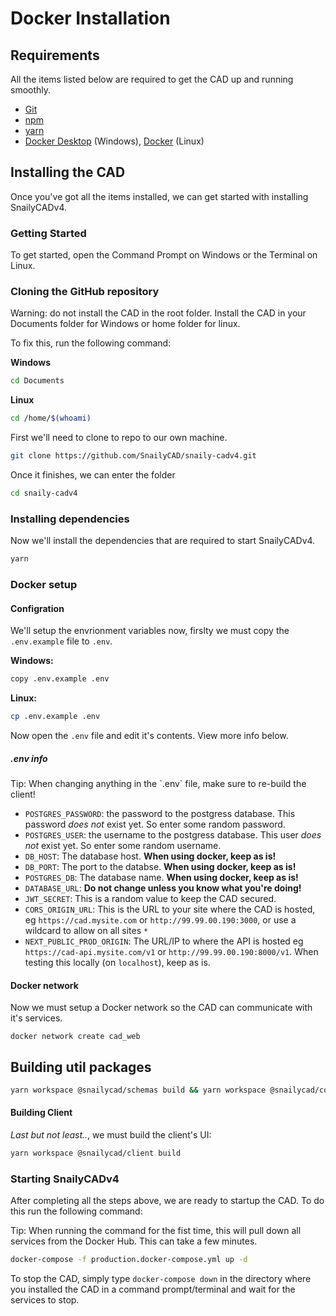 
# Docker Installation

## Requirements

All the items listed below are required to get the CAD up and running smoothly.

- [Git](https://git-scm.com/downloads)
- [npm](https://npmjs.org)
- [yarn](https://yarnpkg.com/getting-started/install)
- [Docker Desktop](https://docker.com/get-started) (Windows), [Docker](https://docker.com/get-started) (Linux)

## Installing the CAD

Once you've got all the items installed, we can get started with installing SnailyCADv4.

### Getting Started

To get started, open the Command Prompt on Windows or the Terminal on Linux.

### Cloning the GitHub repository

<Callout type="warning" emoji="⚠️">
  <span style={{ fontWeight: "bold" }}>Warning:</span> do not install the CAD in the root folder.
  Install the CAD in your <span style={{ fontWeight: "bold" }}>Documents</span>
  folder for Windows or <span style={{ fontWeight: "bold" }}>home</span> folder for linux.

To fix this, run the following command:

**Windows**

```bash
cd Documents
```

**Linux**

```bash
cd /home/$(whoami)
```

</Callout>

First we'll need to clone to repo to our own machine.

```bash
git clone https://github.com/SnailyCAD/snaily-cadv4.git
```

Once it finishes, we can enter the folder

```bash
cd snaily-cadv4
```

### Installing dependencies

Now we'll install the dependencies that are required to start SnailyCADv4.

```bash
yarn
```

### Docker setup

#### Configration

We'll setup the envrionment variables now, firslty we must copy the `.env.example` file to `.env`.

**Windows:**

```bash
copy .env.example .env
```

**Linux:**

```bash
cp .env.example .env
```

Now open the `.env` file and edit it's contents. View more info below.

##### .env info

<Callout emoji="💡">
  <span style={{ fontWeight: "bold" }}>Tip:</span> When changing anything in the `.env` file, make
  sure to re-build the client!
</Callout>

- `POSTGRES_PASSWORD`: the password to the postgress database. This password _does not_ exist yet. So enter some random password.
- `POSTGRES_USER`: the username to the postgress database. This user _does not_ exist yet. So enter some random username.
- `DB_HOST`: The database host. **When using docker, keep as is!**
- `DB_PORT`: The port to the databse. **When using docker, keep as is!**
- `POSTGRES_DB`: The database name. **When using docker, keep as is!**
- `DATABASE_URL`: **Do not change unless you know what you're doing!**
- `JWT_SECRET`: This is a random value to keep the CAD secured.
- `CORS_ORIGIN_URL`: This is the URL to your site where the CAD is hosted, eg `https://cad.mysite.com` or `http://99.99.00.190:3000`, or use a wildcard to allow on all sites `*`
- `NEXT_PUBLIC_PROD_ORIGIN`: The URL/IP to where the API is hosted eg `https://cad-api.mysite.com/v1` or `http://99.99.00.190:8000/v1`. When testing this locally (on `localhost`), keep as is.

#### Docker network

Now we must setup a Docker network so the CAD can communicate with it's services.

```
docker network create cad_web
```

## Building util packages

```bash
yarn workspace @snailycad/schemas build && yarn workspace @snailycad/config build
```

#### Building Client

_Last but not least.._, we must build the client's UI:

```bash
yarn workspace @snailycad/client build
```

### Starting SnailyCADv4

After completing all the steps above, we are ready to startup the CAD. To do this run the following command:

<Callout emoji="💡">
  <span style={{ fontWeight: "bold" }}>Tip:</span> When running the command for the fist time, this
  will pull down all services from the Docker Hub. This can take a few minutes.
</Callout>

```bash
docker-compose -f production.docker-compose.yml up -d
```

To stop the CAD, simply type `docker-compose down` in the directory where you installed the CAD in a command prompt/terminal and wait for the services to stop.

